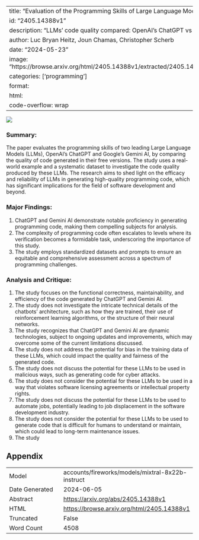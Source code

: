 
---
title: "Evaluation of the Programming Skills of Large Language Models"
id: "2405.14388v1"
description: "LLMs' code quality compared: OpenAI's ChatGPT vs Google's Gemini AI."
author: Luc Bryan Heitz, Joun Chamas, Christopher Scherb
date: "2024-05-23"
image: "https://browse.arxiv.org/html/2405.14388v1/extracted/2405.14388v1/figure/bardvsgpt.png"
categories: ['programming']
format:
  html:
    code-overflow: wrap
---

![](https://browse.arxiv.org/html/2405.14388v1/extracted/2405.14388v1/figure/bardvsgpt.png)

### Summary:

The paper evaluates the programming skills of two leading Large Language Models (LLMs), OpenAI's ChatGPT and Google's Gemini AI, by comparing the quality of code generated in their free versions. The study uses a real-world example and a systematic dataset to investigate the code quality produced by these LLMs. The research aims to shed light on the efficacy and reliability of LLMs in generating high-quality programming code, which has significant implications for the field of software development and beyond.

### Major Findings:

1. ChatGPT and Gemini AI demonstrate notable proficiency in generating programming code, making them compelling subjects for analysis.
2. The complexity of programming code often escalates to levels where its verification becomes a formidable task, underscoring the importance of this study.
3. The study employs standardized datasets and prompts to ensure an equitable and comprehensive assessment across a spectrum of programming challenges.

### Analysis and Critique:

1. The study focuses on the functional correctness, maintainability, and efficiency of the code generated by ChatGPT and Gemini AI.
2. The study does not investigate the intricate technical details of the chatbots' architecture, such as how they are trained, their use of reinforcement learning algorithms, or the structure of their neural networks.
3. The study recognizes that ChatGPT and Gemini AI are dynamic technologies, subject to ongoing updates and improvements, which may overcome some of the current limitations discussed.
4. The study does not address the potential for bias in the training data of these LLMs, which could impact the quality and fairness of the generated code.
5. The study does not discuss the potential for these LLMs to be used in malicious ways, such as generating code for cyber attacks.
6. The study does not consider the potential for these LLMs to be used in a way that violates software licensing agreements or intellectual property rights.
7. The study does not discuss the potential for these LLMs to be used to automate jobs, potentially leading to job displacement in the software development industry.
8. The study does not consider the potential for these LLMs to be used to generate code that is difficult for humans to understand or maintain, which could lead to long-term maintenance issues.
9. The study

## Appendix

|          |          |
|----------|----------|
| Model     | accounts/fireworks/models/mixtral-8x22b-instruct       |
| Date Generated     | 2024-06-05       |
| Abstract | [https://arxiv.org/abs/2405.14388v1](https://arxiv.org/abs/2405.14388v1)        |
| HTML     | [https://browse.arxiv.org/html/2405.14388v1](https://browse.arxiv.org/html/2405.14388v1)       |
| Truncated       | False       |
| Word Count       | 4508       |